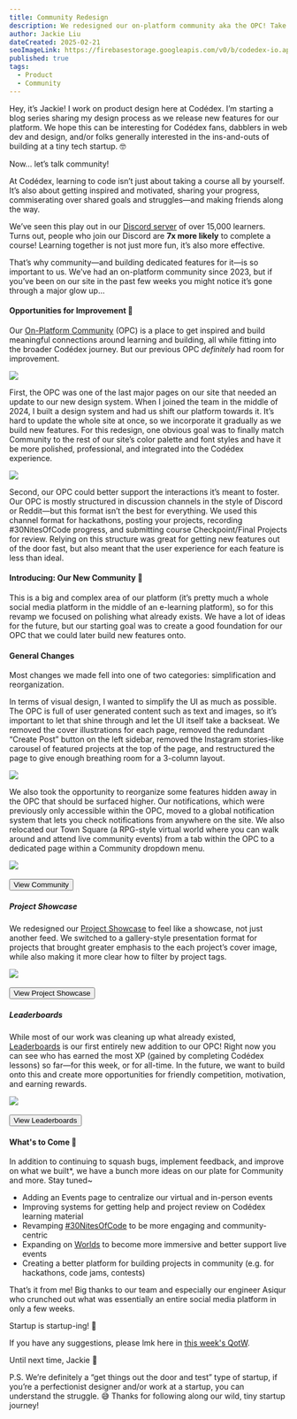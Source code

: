 ```yaml
---
title: Community Redesign
description: We redesigned our on-platform community aka the OPC! Take a look into our process, design decisions, and what’s to come.
author: Jackie Liu
dateCreated: 2025-02-21
seoImageLink: https://firebasestorage.googleapis.com/v0/b/codedex-io.appspot.com/o/blogs%2Fcommunity-redesign%2Fbanner.png?alt=media&token=26e2d03b-44b1-4c24-88ff-fa0aacfc33f2
published: true
tags:
  - Product
  - Community
---
```


Hey, it’s Jackie! I work on product design here at Codédex. I’m starting a blog series sharing my design process as we release new features for our platform. We hope this can be interesting for Codédex fans, dabblers in web dev and design, and/or folks generally interested in the ins-and-outs of building at a tiny tech startup. 🤓

Now... let’s talk community!

At Codédex, learning to code isn’t just about taking a course all by yourself. It’s also about getting inspired and motivated, sharing your progress, commiserating over shared goals and struggles—and making friends along the way.

We’ve seen this play out in our [Discord server](https://discord.gg/vSKEhP9fY2) of over 15,000 learners. Turns out, people who join our Discord are **7x more likely** to complete a course! Learning together is not just more fun, it’s also more effective.

That’s why community—and building dedicated features for it—is so important to us. We’ve had an on-platform community since 2023, but if you’ve been on our site in the past few weeks you might notice it’s gone through a major glow up…

#### Opportunities for Improvement 🤨

Our [On-Platform Community](https://www.codedex.io/community) (OPC) is a place to get inspired and build meaningful connections around learning and building, all while fitting into the broader Codédex journey. But our previous OPC _definitely_ had room for improvement.

<div style={{display: "flex", justifyContent: "center", marginTop: "2rem" }}>
  <img src="https://imgur.com/ppzQNFC.png" />
</div>

First, the OPC was one of the last major pages on our site that needed an update to our new design system. When I joined the team in the middle of 2024, I built a design system and had us shift our platform towards it. It’s hard to update the whole site at once, so we incorporate it gradually as we build new features. For this redesign, one obvious goal was to finally match Community to the rest of our site’s color palette and font styles and have it be more polished, professional, and integrated into the Codédex experience.

<div style={{display: "flex", justifyContent: "center", marginTop: "2rem" }}>
  <img src="https://imgur.com/N2OkGsR.png" />
</div>

Second, our OPC could better support the interactions it’s meant to foster. Our OPC is mostly structured in discussion channels in the style of Discord or Reddit—but this format isn’t the best for everything. We used this channel format for hackathons, posting your projects, recording #30NitesOfCode progress, and submitting course Checkpoint/Final Projects for review. Relying on this structure was great for getting new features out of the door fast, but also meant that the user experience for each feature is less than ideal.

#### Introducing: Our New Community 🤩

This is a big and complex area of our platform (it’s pretty much a whole social media platform in the middle of an e-learning platform), so for this revamp we focused on polishing what already exists. We have a lot of ideas for the future, but our starting goal was to create a good foundation for our OPC that we could later build new features onto.

#### General Changes

Most changes we made fell into one of two categories: simplification and reorganization.

In terms of visual design, I wanted to simplify the UI as much as possible. The OPC is full of user generated content such as text and images, so it’s important to let that shine through and let the UI itself take a backseat. We removed the cover illustrations for each page, removed the redundant “Create Post” button on the left sidebar, removed the Instagram stories-like carousel of featured projects at the top of the page, and restructured the page to give enough breathing room for a 3-column layout.

<div style={{display: "flex", justifyContent: "center", marginTop: "2rem" }}>
  <img src="https://imgur.com/QQ8GZCa.png" />
</div>

We also took the opportunity to reorganize some features hidden away in the OPC that should be surfaced higher. Our notifications, which were previously only accessible within the OPC, moved to a global notification system that lets you check notifications from anywhere on the site. We also relocated our Town Square (a RPG-style virtual world where you can walk around and attend live community events) from a tab within the OPC to a dedicated page within a Community dropdown menu.

<div style={{display: "flex", justifyContent: "center", marginTop: "2rem" }}>
  <img src="https://imgur.com/WjokglY.gif" />
</div>

<br/>

<div style={{ display: "flex", justifyContent: "center", marginBottom: "1.2rem", transform: "scale(.9)" }}>
  <a href="https://www.codedex.io/community" style={{ all: "unset" }} target="_blank" and rel="noopener noreferrer"><Button variant="yellow">View Community</Button></a>
</div>

##### Project Showcase

We redesigned our [Project Showcase](https://www.codedex.io/community/project-showcase) to feel like a showcase, not just another feed. We switched to a gallery-style presentation format for projects that brought greater emphasis to the each project’s cover image, while also making it more clear how to filter by project tags.

<div style={{display: "flex", justifyContent: "center", marginTop: "2rem" }}>
  <img src="https://imgur.com/V3Qlzjf.gif" />
</div>

<br/>

<div style={{ display: "flex", justifyContent: "center", marginBottom: "1.2rem", transform: "scale(.9)" }}>
  <a href="https://www.codedex.io/community/project-showcase" style={{ all: "unset" }} target="_blank" and rel="noopener noreferrer"><Button variant="yellow">View Project Showcase</Button></a>
</div>

##### Leaderboards

While most of our work was cleaning up what already existed, [Leaderboards](https://www.codedex.io/community/leaderboards) is our first entirely new addition to our OPC! Right now you can see who has earned the most XP (gained by completing Codédex lessons) so far—for this week, or for all-time. In the future, we want to build onto this and create more opportunities for friendly competition, motivation, and earning rewards.

<div style={{display: "flex", justifyContent: "center", marginTop: "2rem" }}>
  <img src="https://imgur.com/fsZ5V1B.gif" />
</div>

<br/>

<div style={{ display: "flex", justifyContent: "center", marginBottom: "1.2rem", transform: "scale(.9)" }}>
  <a href="https://www.codedex.io/community/leaderboards" style={{ all: "unset" }} target="_blank" and rel="noopener noreferrer"><Button variant="yellow">View Leaderboards</Button></a>
</div>

#### What's to Come 🌝

In addition to continuing to squash bugs, implement feedback, and improve on what we built\*, we have a bunch more ideas on our plate for Community and more. Stay tuned~

- Adding an Events page to centralize our virtual and in-person events
- Improving systems for getting help and project review on Codédex learning material
- Revamping [#30NitesOfCode](https://www.codedex.io/@sonny/30-nites-of-code) to be more engaging and community-centric
- Expanding on [Worlds](https://www.codedex.io/worlds) to become more immersive and better support live events
- Creating a better platform for building projects in community (e.g. for hackathons, code jams, contests)

That’s it from me! Big thanks to our team and especially our engineer Asiqur who crunched out what was essentially an entire social media platform in only a few weeks.

Startup is startup-ing! 🫡

If you have any suggestions, please lmk here in [this week's QotW](https://www.codedex.io/community/question-of-the-week/Nfc9lO2rO80bz4Xnrd5u).

Until next time,
Jackie 💖

P.S. We’re definitely a “get things out the door and test” type of startup, if you’re a perfectionist designer and/or work at a startup, you can understand the struggle. 😅 Thanks for following along our wild, tiny startup journey!
